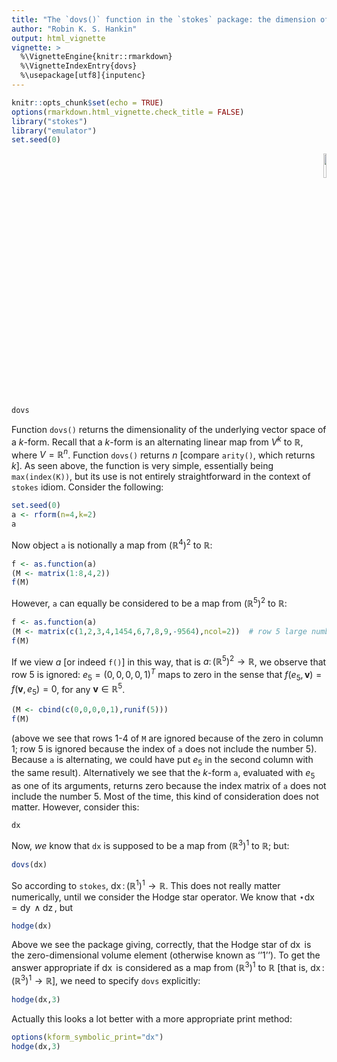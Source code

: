 ```yaml
---
title: "The `dovs()` function in the `stokes` package: the dimension of the underlying vector space"
author: "Robin K. S. Hankin"
output: html_vignette
vignette: >
  %\VignetteEngine{knitr::rmarkdown}
  %\VignetteIndexEntry{dovs}
  %\usepackage[utf8]{inputenc}
---
```


```r
knitr::opts_chunk$set(echo = TRUE)
options(rmarkdown.html_vignette.check_title = FALSE)
library("stokes")
library("emulator")
set.seed(0)
```

<p style="text-align: right;">
![](`r system.file("help/figures/stokes.png", package = "stokes")`){width=10%}
</p>

```r
dovs
```

Function `dovs()` returns the dimensionality of the underlying vector
space of a $k$-form.  Recall that a $k$-form is an alternating linear
map from $V^k$ to $\mathbb{R}$, where $V=\mathbb{R}^n$.  Function
`dovs()` returns $n$ [compare `arity()`, which returns $k$].  As seen
above, the function is very simple, essentially being `max(index(K))`,
but its use is not entirely straightforward in the context of `stokes`
idiom.  Consider the following:

```r
set.seed(0)
a <- rform(n=4,k=2)
a
```

Now object `a` is notionally a map from $\left(\mathbb{R}^4\right)^2$
to $\mathbb{R}$:

```r
f <- as.function(a)
(M <- matrix(1:8,4,2))
f(M)
```

However, `a` can equally be considered to be a map from
$\left(\mathbb{R}^5\right)^2$ to $\mathbb{R}$:

```r
f <- as.function(a)
(M <- matrix(c(1,2,3,4,1454,6,7,8,9,-9564),ncol=2))  # row 5 large numbers
f(M)
```

If we view $a$ [or indeed `f()`] in this way, that is
$a\colon\left(\mathbb{R}^5\right)^2\longrightarrow\mathbb{R}$, we
observe that row 5 is ignored: $e_5=\left(0,0,0,0,1\right)^T$ maps to
zero in the sense that $f(e_5,\mathbf{v})=f(\mathbf{v},e_5)=0$, for
any $\mathbf{v}\in\mathbb{R}^5$.

```r
(M <- cbind(c(0,0,0,0,1),runif(5)))
f(M)
```

(above we see that rows 1-4 of `M` are ignored because of the zero in
column 1; row 5 is ignored because the index of `a` does not include
the number 5).  Because `a` is alternating, we could have put $e_5$ in
the second column with the same result).  Alternatively we see that
the $k$-form `a`, evaluated with $e_5$ as one of its arguments,
returns zero because the index matrix of `a` does not include the
number 5.  Most of the time, this kind of consideration does not
matter.  However, consider this:

```r
dx
```

Now, _we_ know that `dx` is supposed to be a map from
$\left(\mathbb{R}^3\right)^1$ to $\mathbb{R}$; but:

```r
dovs(dx)
```

So according to `stokes`,
$\operatorname{dx}\colon\left(\mathbb{R}^1\right)^1\longrightarrow\mathbb{R}$.
This does not really matter numerically, until we consider the Hodge
star operator.  We know that
$\star\operatorname{dx}=\operatorname{dy}\wedge\operatorname{dz}$, but

```r
hodge(dx)
```

Above we see the package giving, correctly, that the Hodge star of
$\operatorname{dx}$ is the zero-dimensional volume element (otherwise
known as ''1'').  To get the answer appropriate if $\operatorname{dx}$
is considered as a map from $\left(\mathbb{R}^3\right)^1$ to
$\mathbb{R}$ [that is,
$\operatorname{dx}\colon\left(\mathbb{R}^3\right)^1\longrightarrow\mathbb{R}$],
we need to specify `dovs` explicitly:

```r
hodge(dx,3)
```

Actually this looks a lot better with a more appropriate print method:

```r
options(kform_symbolic_print="dx")
hodge(dx,3)
```

